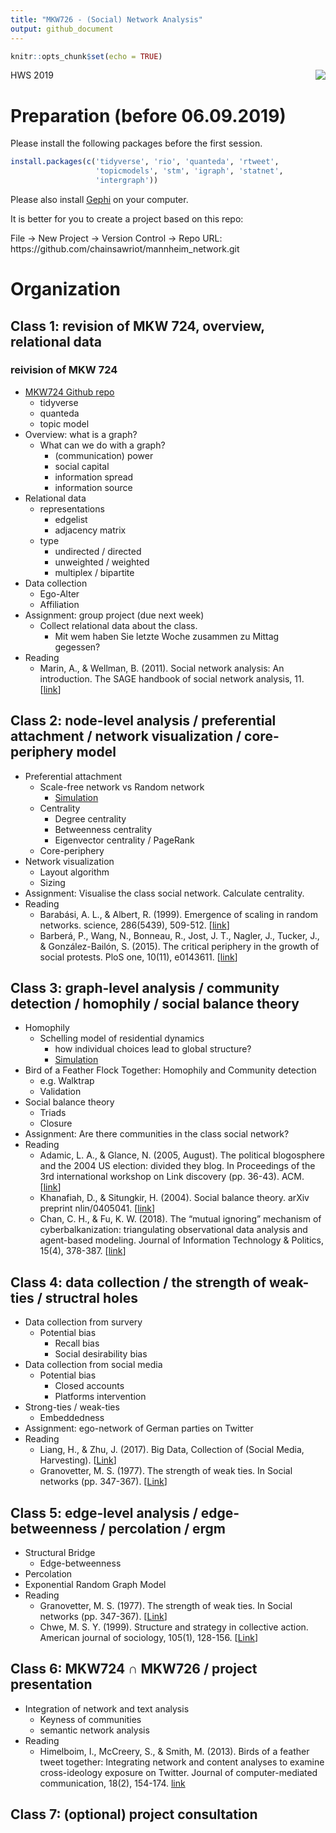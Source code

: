 ```yaml
---
title: "MKW726 - (Social) Network Analysis"
output: github_document
---
```


```r
knitr::opts_chunk$set(echo = TRUE)
```

<img src="data/mkw726.png" align="right" />

HWS 2019

# Preparation (before 06.09.2019)

Please install the following packages before the first session.

```r
install.packages(c('tidyverse', 'rio', 'quanteda', 'rtweet', 
                   'topicmodels', 'stm', 'igraph', 'statnet', 
                   'intergraph'))
```

Please also install [Gephi](https://gephi.org/) on your computer.

It is better for you to create a project based on this repo:

File -> New Project -> Version Control -> Repo URL: https://github.com/chainsawriot/mannheim_network.git

# Organization

## Class 1: revision of MKW 724, overview, relational data

### reivision of MKW 724

* [MKW724 Github repo](https://github.com/chainsawriot/mannheim_computational)
    + tidyverse
    + quanteda
    + topic model
* Overview: what is a graph?
    + What can we do with a graph?
        + (communication) power
        + social capital
        + information spread
        + information source
* Relational data
    + representations
        + edgelist
        + adjacency matrix
    + type
        + undirected / directed
        + unweighted / weighted
        + multiplex / bipartite
* Data collection
    + Ego-Alter
    + Affiliation
* Assignment: group project (due next week)
    + Collect relational data about the class.
        + Mit wem haben Sie letzte Woche zusammen zu Mittag gegessen?
* Reading
    + Marin, A., & Wellman, B. (2011). Social network analysis: An introduction. The SAGE handbook of social network analysis, 11. [[link](https://mis.csit.sci.tsu.ac.th/siraya/wp-content/uploads/2015/09/1Social-Network-Analysis-An-Introduction-1.pdf)]

## Class 2: node-level analysis / preferential attachment / network visualization / core-periphery model

* Preferential attachment
    + Scale-free network vs Random network
        + [Simulation](http://rocs.hu-berlin.de/interactive/pa/index.html)
    + Centrality
        + Degree centrality
        + Betweenness centrality
        + Eigenvector centrality / PageRank
    + Core-periphery
* Network visualization
    + Layout algorithm
    + Sizing
* Assignment: Visualise the class social network. Calculate centrality.
* Reading
    + Barabási, A. L., & Albert, R. (1999). Emergence of scaling in random networks. science, 286(5439), 509-512. [[link](https://arxiv.org/pdf/cond-mat/9910332.pdf%3Forigin%3Dpublication_detail)]
    + Barberá, P., Wang, N., Bonneau, R., Jost, J. T., Nagler, J., Tucker, J., & González-Bailón, S. (2015). The critical periphery in the growth of social protests. PloS one, 10(11), e0143611. [[link](https://journals.plos.org/plosone/article?id=10.1371/journal.pone.0143611)]

## Class 3: graph-level analysis / community detection / homophily / social balance theory

* Homophily
    + Schelling model of residential dynamics
        + how individual choices lead to global structure?
        + [Simulation](http://nifty.stanford.edu/2014/mccown-schelling-model-segregation/)
* Bird of a Feather Flock Together: Homophily and Community detection
    + e.g. Walktrap
    + Validation
* Social balance theory
    + Triads
    + Closure
* Assignment: Are there communities in the class social network?
* Reading
    + Adamic, L. A., & Glance, N. (2005, August). The political blogosphere and the 2004 US election: divided they blog. In Proceedings of the 3rd international workshop on Link discovery (pp. 36-43). ACM. [[link](http://www.ramb.ethz.ch/CDstore/www2005-ws/workshop/wf10/AdamicGlanceBlogWWW.pdf)]
    + Khanafiah, D., & Situngkir, H. (2004). Social balance theory. arXiv preprint nlin/0405041. [[link](https://arxiv.org/abs/nlin/0405041)]
    + Chan, C. H., & Fu, K. W. (2018). The “mutual ignoring” mechanism of cyberbalkanization: triangulating observational data analysis and agent-based modeling. Journal of Information Technology & Politics, 15(4), 378-387. [[link](https://osf.io/2mv6w/)]


## Class 4: data collection / the strength of weak-ties / structral holes

* Data collection from survery
    + Potential bias
        + Recall bias
        + Social desirability bias
* Data collection from social media
    + Potential bias
        + Closed accounts
        + Platforms intervention
* Strong-ties / weak-ties
    + Embeddedness
* Assignment: ego-network of German parties on Twitter
* Reading
    + Liang, H., & Zhu, J. (2017). Big Data, Collection of (Social Media, Harvesting). [[Link](https://onlinelibrary.wiley.com/doi/10.1002/9781118901731.iecrm0015)]
    + Granovetter, M. S. (1977). The strength of weak ties. In Social networks (pp. 347-367). [[Link](http://bkp.pirna.com.ar/files/pirna/ARS1/ARS1-04-Granovetter-1973-The-strength-of-weak-ties.pdf)]
    
## Class 5: edge-level analysis / edge-betweenness / percolation / ergm

* Structural Bridge
    + Edge-betweenness
* Percolation
* Exponential Random Graph Model
* Reading
    + Granovetter, M. S. (1977). The strength of weak ties. In Social networks (pp. 347-367). [[Link](http://bkp.pirna.com.ar/files/pirna/ARS1/ARS1-04-Granovetter-1973-The-strength-of-weak-ties.pdf)]
    + Chwe, M. S. Y. (1999). Structure and strategy in collective action. American journal of sociology, 105(1), 128-156. [[Link](https://www.journals.uchicago.edu/doi/pdfplus/10.1086/210269)]

## Class 6: MKW724 ∩ MKW726 / project presentation

* Integration of network and text analysis
    + Keyness of communities
    + semantic network analysis
* Reading
    + Himelboim, I., McCreery, S., & Smith, M. (2013). Birds of a feather tweet together: Integrating network and content analyses to examine cross-ideology exposure on Twitter. Journal of computer-mediated communication, 18(2), 154-174. [link](https://onlinelibrary.wiley.com/doi/full/10.1111/jcc4.12001)

## Class 7: (optional) project consultation

